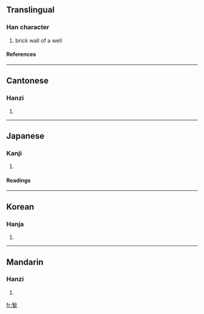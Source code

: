 ==Translingual==
===Han character===
{{Han char|rn=98|rad=瓦|as=09|sn=14|four=2971<sub>7</sub>|canj=竹火一女弓 (HFMVN)}}
# brick wall of a well
====References====
{{Han ref|kx=0750.190|dkj=21554|dj=1158.330|hdz=21429.010|uh=7503|ud=29955|bh=E2D7|bd=58071}}

----
==Cantonese==
===Hanzi===
{{yue-hanzi|jyut=|y=jau3}}
# {{defn|Cantonese}}

----
==Japanese==
===Kanji===
{{ja-kanji|grade=|rs=瓦09}}
# {{defn|Japanese}} 
====Readings====
{{ja-readings|on=[[しゅう]] (shū)|kun=[[しきがわら]] (shikigawara)|nanori=}}

----
==Korean==
===Hanja===
{{ko-hanja|hangeul=추|eumhun=|rv=chu|mr=ch'u|y=chwu}}
# {{defn|Korean}}

----
==Mandarin==
===Hanzi===
{{cmn-hanzi|pin=[[juàn]] ([[juan4]]), [[zhèn]] ([[zhen4]]), [[zhòu]] ([[zhou4]])|wg=chüan<sup>4</sup>, chen<sup>4</sup>, chou<sup>4</sup>}}
# {{defn|Mandarin}}

[[fr:甃]]